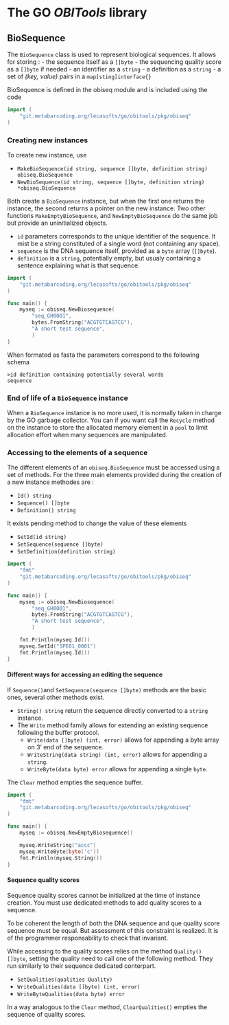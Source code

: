 # The GO *OBITools* library

## BioSequence

The `BioSequence` class is used to represent biological sequences. It
allows for storing : - the sequence itself as a `[]byte` - the
sequencing quality score as a `[]byte` if needed - an identifier as a
`string` - a definition as a `string` - a set of *(key, value)* pairs in
a `map[sting]interface{}`

BioSequence is defined in the obiseq module and is included using the
code

``` go
import (
    "git.metabarcoding.org/lecasofts/go/obitools/pkg/obiseq"
)
```

### Creating new instances

To create new instance, use

-   `MakeBioSequence(id string, sequence []byte, definition string) obiseq.BioSequence`
-   `NewBioSequence(id string, sequence []byte, definition string) *obiseq.BioSequence`

Both create a `BioSequence` instance, but when the first one returns the
instance, the second returns a pointer on the new instance. Two other
functions `MakeEmptyBioSequence`, and `NewEmptyBioSequence` do the same
job but provide an uninitialized objects.

-   `id` parameters corresponds to the unique identifier of the
    sequence. It mist be a string constituted of a single word (not
    containing any space).
-   `sequence` is the DNA sequence itself, provided as a `byte` array
    (`[]byte`).
-   `definition` is a `string`, potentially empty, but usualy containing
    a sentence explaining what is that sequence.

``` go
import (
    "git.metabarcoding.org/lecasofts/go/obitools/pkg/obiseq"
)

func main() {
    myseq := obiseq.NewBiosequence(
        "seq_GH0001",
        bytes.FromString("ACGTGTCAGTCG"),
        "A short test sequence",
        )
}
```

When formated as fasta the parameters correspond to the following schema

    >id definition containing potentially several words
    sequence

### End of life of a `BioSequence` instance

When a `BioSequence` instance is no more used, it is normally taken in
charge by the GO garbage collector. You can if you want call the
`Recycle` method on the instance to store the allocated memory element
in a `pool` to limit allocation effort when many sequences are
manipulated.

### Accessing to the elements of a sequence

The different elements of an `obiseq.BioSequence` must be accessed using
a set of methods. For the three main elements provided during the
creation of a new instance methodes are :

-   `Id() string`
-   `Sequence() []byte`
-   `Definition() string`

It exists pending method to change the value of these elements

-   `SetId(id string)`
-   `SetSequence(sequence []byte)`
-   `SetDefinition(definition string)`

``` go
import (
    "fmt"
    "git.metabarcoding.org/lecasofts/go/obitools/pkg/obiseq"
)

func main() {
    myseq := obiseq.NewBiosequence(
        "seq_GH0001",
        bytes.FromString("ACGTGTCAGTCG"),
        "A short test sequence",
        )

    fmt.Println(myseq.Id())
    myseq.SetId("SPE01_0001")
    fmt.Println(myseq.Id())
}
```

#### Different ways for accessing an editing the sequence

If `Sequence()`and `SetSequence(sequence []byte)` methods are the basic
ones, several other methods exist.

-   `String() string` return the sequence directly converted to a
    `string` instance.
-   The `Write` method family allows for extending an existing sequence
    following the buffer protocol.
    -   `Write(data []byte) (int, error)` allows for appending a byte
        array on 3' end of the sequence.
    -   `WriteString(data string) (int, error)` allows for appending a
        `string`.
    -   `WriteByte(data byte) error` allows for appending a single
        `byte`.

The `Clear` method empties the sequence buffer.

``` go
import (
    "fmt"
    "git.metabarcoding.org/lecasofts/go/obitools/pkg/obiseq"
)

func main() {
    myseq := obiseq.NewEmptyBiosequence()

    myseq.WriteString("accc")
    myseq.WriteByte(byte('c'))
    fmt.Println(myseq.String())
}
```

#### Sequence quality scores

Sequence quality scores cannot be initialized at the time of instance
creation. You must use dedicated methods to add quality scores to a
sequence.

To be coherent the length of both the DNA sequence and que quality score
sequence must be equal. But assessment of this constraint is realized.
It is of the programmer responsability to check that invariant.

While accessing to the quality scores relies on the method
`Quality() []byte`, setting the quality need to call one of the
following method. They run similarly to their sequence dedicated
conterpart.

-   `SetQualities(qualities Quality)`
-   `WriteQualities(data []byte) (int, error)`
-   `WriteByteQualities(data byte) error`

In a way analogous to the `Clear` method, `ClearQualities()` empties the
sequence of quality scores.


